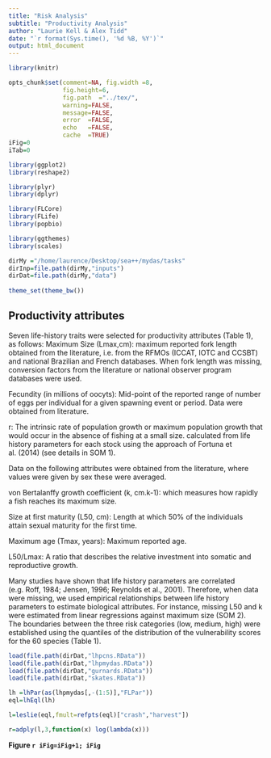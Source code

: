 ```yaml
---
title: "Risk Analysis"
subtitle: "Productivity Analysis" 
author: "Laurie Kell & Alex Tidd"
date: "`r format(Sys.time(), '%d %B, %Y')`"
output: html_document
---
```


```r
library(knitr)

opts_chunk$set(comment=NA, fig.width =8, 
               fig.height=6,
               fig.path  ="../tex/",
               warning=FALSE, 
               message=FALSE, 
               error  =FALSE, 
               echo   =FALSE,
               cache  =TRUE)
iFig=0
iTab=0
```

```r
library(ggplot2)
library(reshape2)

library(plyr)
library(dplyr)

library(FLCore)
library(FLife)
library(popbio)

library(ggthemes)
library(scales)

dirMy ="/home/laurence/Desktop/sea++/mydas/tasks"
dirInp=file.path(dirMy,"inputs")
dirDat=file.path(dirMy,"data")
 
theme_set(theme_bw())
```

## Productivity attributes

Seven life-history traits were selected for productivity attributes (Table 1), as follows: 
Maximum Size (Lmax,cm): maximum reported fork length obtained from the literature, i.e. from the RFMOs (ICCAT, IOTC and CCSBT) and national Brazilian and French databases. When fork length was missing, conversion factors from the literature or national observer program databases were used.

Fecundity (in millions of oocyts): Mid-point of the reported range of number of eggs per individual for a given spawning event or period. Data were obtained from literature.

r: The intrinsic rate of population growth or maximum population growth that would occur in the absence of fishing at a small size. calculated from life history parameters for each stock using the approach of Fortuna et al. (2014) (see details in SOM 1). 

Data on the following attributes were obtained from the literature, where values were given by sex these were averaged.

von Bertalanffy growth coefficient (k, cm.k-1): which measures how rapidly a fish reaches its maximum size. 

Size at first maturity (L50, cm): Length at which 50% of the individuals attain sexual maturity for the first time. 

Maximum age (Tmax, years): Maximum reported age. 

L50/Lmax: A ratio that describes the relative investment into somatic and reproductive growth.

Many studies have shown that life history parameters are correlated (e.g. Roff, 1984; Jensen, 1996; Reynolds et al., 2001). Therefore, when data were missing, we used empirical relationships between life history parameters to estimate biological attributes.  For instance, missing L50 and k were estimated from linear regressions against maximum size (SOM 2).  
The boundaries between the three risk categories (low, medium, high) were established using the quantiles of the distribution of the vulnerability scores for the 60 species (Table 1). 


```r
load(file.path(dirDat,"lhpcns.RData"))
load(file.path(dirDat,"lhpmydas.RData"))
load(file.path(dirDat,"gurnards.RData"))
load(file.path(dirDat,"skates.RData"))
```

```r
lh =lhPar(as(lhpmydas[,-(1:5)],"FLPar"))
eql=lhEql(lh)
```

```r
l=leslie(eql,fmult=refpts(eql)["crash","harvest"])

r=adply(l,3,function(x) log(lambda(x)))
```
**Figure `r iFig=iFig+1; iFig`** 

